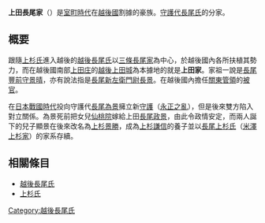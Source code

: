 {{unreferenced|time=2015-09-08T15:54:59+00:00}}
'''上田長尾家'''（{{jpn|j=上田長尾家|kn=うえだながおけ|rm=Uedanagaoke}}）是[[室町時代|室町時代]]在[[越後國|越後國]]割據的豪族。[[守護代|守護代]][[長尾氏|長尾氏]]的分家。

== 概要 ==
跟隨[[上杉氏|上杉氏]]進入越後的[[越後長尾氏|越後長尾氏]]以[[三條長尾家|三條長尾家]]為中心，於越後國內各所扶植其勢力，而在越後國南部[[上田庄|上田庄]]的[[越後上田城|越後上田城]]為本據地的就是'''上田家'''。家祖一說是[[長尾景晴|長尾豐前守景晴]]，亦有說法指是[[長尾長景|長尾新左衛門尉長景]]。在越後國內擔任[[關東管領|關東管領]]的[[被官|被官]]。

在[[日本戰國時代|日本戰國時代]]投向守護代[[長尾為景|長尾為景]]擁立新[[守護|守護]]（[[永正之亂|永正之亂]]），但是後來雙方陷入對立關係。為景死前把女兒[[仙桃院|仙桃院]]嫁給上田[[長尾政景|長尾政景]]，由此令政情安定，而兩人誕下的兒子顯景在後來改名為[[上杉景勝|上杉景勝]]，成為[[上杉謙信|上杉謙信]]的養子並以[[長尾上杉氏|長尾上杉氏]]（[[米澤藩|米澤上杉家]]）的家系存續。

== 相關條目 ==
*[[越後長尾氏|越後長尾氏]]
*[[上杉氏|上杉氏]]

{{越後長尾家歷代當主}}
[[Category:越後長尾氏|Category:越後長尾氏]]